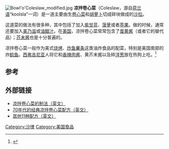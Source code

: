 [[File:Bowl'o'Coleslaw_modified.jpg|right]]
{{noteTA
|G1=food
}}
'''凉拌卷心菜'''（Coleslaw，源自[[荷兰语|荷兰语]]“koolsla”一词）是一道主要由生[[卷心菜|卷心菜]]和[[胡萝卜|胡萝卜]]切成碎块做成的[[沙拉|沙拉]]。

这道菜的做法有很多种，其中包括了加入[[紫甘蓝|紫甘蓝]]、[[菠萝|菠萝]]或者[[苹果|苹果]]。做的时候，通常还要加入[[美乃滋|美乃滋]]或[[油醋汁|油醋汁]]。在[[美国|美国]]，凉拌卷心菜常常包含了[[蛋黄酱|蛋黄酱]]（或者它的替代品）；[[芥末酱|芥末酱]]也是十分普遍的。

凉拌卷心菜一般作为美式[[烧烤|烧烤]]、[[炸鱼薯条|炸鱼薯条]]这类油炸食品的配菜，特别是美国南部的炸[[鲶鱼|鲶鱼]]。[[西弗吉尼亚|西弗吉尼亚]]人将它和[[香辣肉酱|香辣肉酱]]、黄芥末酱以及碎[[洋葱|洋葱]]放在热狗上吃。<ref>{{Cite web |url=http://wvhotdogs.com/ |title=WVHotDogs.com |accessdate=2008-03-09 |archive-date=2008-02-20 |archive-url=https://web.archive.org/web/20080220092239/http://www.wvhotdogs.com/ |dead-url=no }}</ref>

== 参考 ==
<references/>

== 外部链接 ==
*[http://www.cooks.com/rec/doc/0,1646,143185-243199,00.html 凉拌卷心菜的制法（英文）] {{Wayback|url=http://www.cooks.com/rec/doc/0,1646,143185-243199,00.html |date=20210425192518 }} 
*[http://www.retrofoodrecipes.com/coleslaw.html 70年代的经典凉拌卷心菜配方（英文）]{{Wayback|url=http://www.retrofoodrecipes.com/coleslaw.html |date=20080320081824 }}
*[http://www.seasonalchef.com/recipe0406a.htm 其他11种配方（英文）]{{Wayback|url=http://www.seasonalchef.com/recipe0406a.htm |date=20080320040017 }}

[[Category:沙律|Category:沙律]]
[[Category:美国食品|Category:美国食品]]